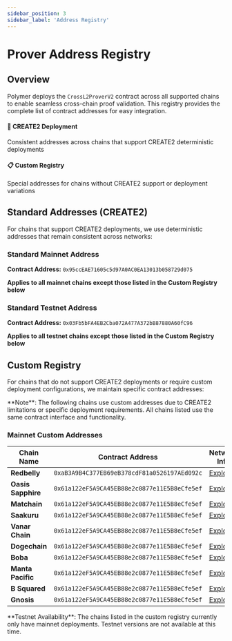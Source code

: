```yaml
---
sidebar_position: 3
sidebar_label: 'Address Registry'
---
```



# Prover Address Registry

## Overview

Polymer deploys the `CrossL2ProverV2` contract across all supported chains to enable seamless cross-chain proof validation. This registry provides the complete list of contract addresses for easy integration.

<div className="container">
  <div className="row">
    <div className="col col--6">
      <div className="card">
        <div className="card__header">
          <h4>🔧 CREATE2 Deployment</h4>
        </div>
        <div className="card__body">
          Consistent addresses across chains that support CREATE2 deterministic deployments
        </div>
      </div>
    </div>
    <div className="col col--6">
      <div className="card">
        <div className="card__header">
          <h4>📋 Custom Registry</h4>
        </div>
        <div className="card__body">
          Special addresses for chains without CREATE2 support or deployment variations
        </div>
      </div>
    </div>
  </div>
</div>

## Standard Addresses (CREATE2)

For chains that support CREATE2 deployments, we use deterministic addresses that remain consistent across networks:

<Tabs>
  <TabItem value="mainnet" label="Mainnet">
    
### Standard Mainnet Address

**Contract Address:** `0x95ccEAE71605c5d97A0AC0EA13013b058729d075`

**Applies to all mainnet chains except those listed in the Custom Registry below**

  </TabItem>
  <TabItem value="testnet" label="Testnet">
    
### Standard Testnet Address

**Contract Address:** `0x03Fb5bFA4EB2Cba072A477A372bB87880A60fC96`

**Applies to all testnet chains except those listed in the Custom Registry below**

  </TabItem>

</Tabs>

## Custom Registry

For chains that do not support CREATE2 deployments or require custom deployment configurations, we maintain specific contract addresses:

<Admonition type="info">
**Note**: The following chains use custom addresses due to CREATE2 limitations or specific deployment requirements. All chains listed use the same contract interface and functionality.
</Admonition>

### Mainnet Custom Addresses

| Chain Name | Contract Address | Network Info |
|------------|------------------|--------------|
| **Redbelly** | `0xaB3A9B4C377EB69eB378cdF81a0526197AEd092c` | [Explorer](https://redbelly.routescan.io/) |
| **Oasis Sapphire** | `0x61a122eF5A9CA45EB88e2c0877e11E5B8eCfe5ef` | [Explorer](https://explorer.oasis.io/) |
| **Matchain** | `0x61a122eF5A9CA45EB88e2c0877e11E5B8eCfe5ef` | [Explorer](https://matchscan.io/) |
| **Saakuru** | `0x61a122eF5A9CA45EB88e2c0877e11E5B8eCfe5ef` | [Explorer](https://explorer.saakuru.network/) |
| **Vanar Chain** | `0x61a122eF5A9CA45EB88e2c0877e11E5B8eCfe5ef` | [Explorer](https://explorer.vanarchain.com/) |
| **Dogechain** | `0x61a122eF5A9CA45EB88e2c0877e11E5B8eCfe5ef` | [Explorer](https://explorer.dogechain.dog/) |
| **Boba** | `0x61a122eF5A9CA45EB88e2c0877e11E5B8eCfe5ef` | [Explorer](https://bobascan.com/) |
| **Manta Pacific** | `0x61a122eF5A9CA45EB88e2c0877e11E5B8eCfe5ef` | [Explorer](https://pacific-explorer.manta.network/) |
| **B Squared** | `0x61a122eF5A9CA45EB88e2c0877e11E5B8eCfe5ef` | [Explorer](https://mainnet-blockscout.bsquared.network) |
| **Gnosis** | `0x61a122eF5A9CA45EB88e2c0877e11E5B8eCfe5ef` | [Explorer](https://gnosisscan.io/) |


<Admonition type="warning">
**Testnet Availability**: The chains listed in the custom registry currently only have mainnet deployments. Testnet versions are not available at this time.
</Admonition>
